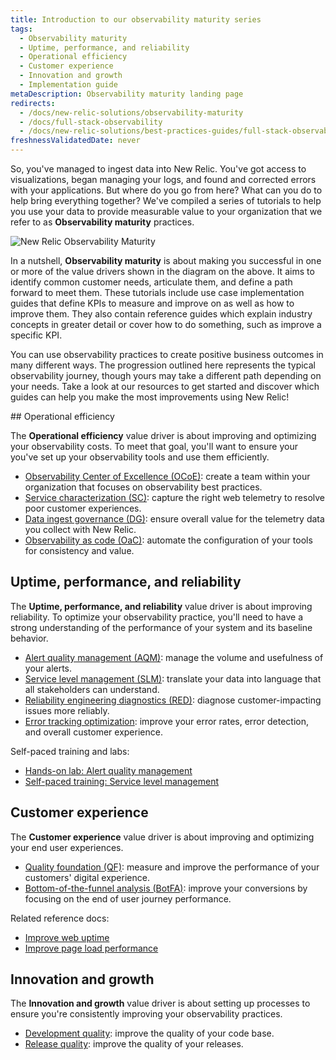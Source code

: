```yaml
---
title: Introduction to our observability maturity series
tags:
  - Observability maturity
  - Uptime, performance, and reliability
  - Operational efficiency
  - Customer experience
  - Innovation and growth
  - Implementation guide
metaDescription: Observability maturity landing page
redirects:
  - /docs/new-relic-solutions/observability-maturity
  - /docs/full-stack-observability
  - /docs/new-relic-solutions/best-practices-guides/full-stack-observability
freshnessValidatedDate: never
---
```




So, you've managed to ingest data into New Relic. You've got access to visualizations, began managing your logs, and found and corrected errors with your applications. But where do you go from here? What can you do to help bring everything together? We've compiled a series of tutorials to help you use your data to provide measurable value to your organization that we refer to as <DoNotTranslate>**Observability maturity**</DoNotTranslate> practices.

  <img
    title="New Relic Observability Maturity"
    alt="New Relic Observability Maturity"
    src={observabilitymaturityOmavDrivers}
  />

In a nutshell, <DoNotTranslate>**Observability maturity**</DoNotTranslate> is about making you successful in one or more of the value drivers shown in the diagram on the above. It  aims to identify common customer needs, articulate them, and define a path forward to meet them. These tutorials include use case implementation guides that define KPIs to measure and improve on as well as how to improve them. They also contain reference guides which explain industry concepts in greater detail or cover how to do something, such as improve a specific KPI.

You can use observability practices to create positive business outcomes in many different ways. The progression outlined here represents the typical observability journey, though yours may take a different path depending on your needs. Take a look at our resources to get started and discover which guides can help you make the most improvements using New Relic!

<Steps>
    <Step>
## Operational efficiency

The <DoNotTranslate>**Operational efficiency**</DoNotTranslate> value driver is about improving and optimizing your observability costs. To meet that goal, you'll want to ensure your you've set up your observability tools and use them efficiently. 

* [Observability Center of Excellence (OCoE)](/docs/new-relic-solutions/observability-maturity/operational-efficiency/observability-coe): create a team within your organization that focuses on observability best practices.
* [Service characterization (SC)](/docs/new-relic-solutions/observability-maturity/operational-efficiency/sc-implementation-guide/): capture the right web telemetry to resolve poor customer experiences.
* [Data ingest governance (DG)](/docs/new-relic-solutions/observability-maturity/operational-efficiency/dg-intro/): ensure overall value for the telemetry data you collect with New Relic.
* [Observability as code (OaC)](/docs/new-relic-solutions/observability-maturity/operational-efficiency/observability-as-code-guide): automate the configuration of your tools for consistency and value.
    </Step>
    <Step>
## Uptime, performance, and reliability   

The <DoNotTranslate>**Uptime, performance, and reliability**</DoNotTranslate> value driver is about improving reliability. To optimize your observability practice, you'll need to have a strong understanding of the performance of your system and its baseline behavior. 

* [Alert quality management (AQM)](/docs/new-relic-solutions/observability-maturity/uptime-performance-reliability/aqm-implementation-guide/): manage the volume and usefulness of your alerts.
* [Service level management (SLM)](/docs/new-relic-solutions/observability-maturity/uptime-performance-reliability/slm-implementation-guide/): translate your data into language that all stakeholders can understand.
* [Reliability engineering diagnostics (RED)](/docs/new-relic-solutions/observability-maturity/uptime-performance-reliability/diagnostics-beginner-guide): diagnose customer-impacting issues more reliably. 
* [Error tracking optimization](/docs/new-relic-solutions/observability-maturity/uptime-performance-reliability/error-optimization): improve your error rates, error detection, and overall customer experience. 

Self-paced training and labs:

* [Hands-on lab: Alert quality management](https://learn.newrelic.com/hands-on-lab-alert-quality-management)
* [Self-paced training: Service level management](https://learn.newrelic.com/self-paced-service-level-management-in-new-relic)
    </Step>
    <Step>
## Customer experience

The <DoNotTranslate>**Customer experience**</DoNotTranslate> value driver is about improving and optimizing your end user experiences. 

* [Quality foundation (QF)](/docs/new-relic-solutions/observability-maturity/customer-experience/quality-foundation-implementation-guide): measure and improve the performance of your customers' digital experience.
* [Bottom-of-the-funnel analysis (BotFA)](/docs/new-relic-solutions/observability-maturity/customer-experience/bofta-implementation-guide): improve your conversions by focusing on the end of user journey performance.

Related reference docs:

* [Improve web uptime](/docs/new-relic-solutions/observability-maturity/customer-experience/cx-improve-web-uptime)
* [Improve page load performance](/docs/new-relic-solutions/observability-maturity/customer-experience/cx-improve-page-load)
    </Step>    
    <Step>
## Innovation and growth

The <DoNotTranslate>**Innovation and growth**</DoNotTranslate> value driver is about setting up processes to ensure you're consistently improving your observability practices.

* [Development quality](/docs/new-relic-solutions/observability-maturity/innovation-growth/development-quality-implementation-guide): improve the quality of your code base.
* [Release quality](/docs/new-relic-solutions/observability-maturity/innovation-growth/release-quality-implementation-guide): improve the quality of your releases.
    </Step>
</Steps>
